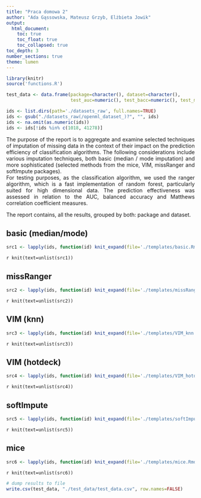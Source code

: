 ```yaml
---
title: "Praca domowa 2"
author: "Ada Gąssowska, Mateusz Grzyb, Elżbieta Jowik"
output: 
  html_document:
    toc: true
    toc_float: true
    toc_collapsed: true
toc_depth: 3
number_sections: true
theme: lumen
---
```


```r
library(knitr)
source('functions.R')

test_data <- data.frame(package=character(), dataset=character(),
                        test_auc=numeric(), test_bacc=numeric(), test_mcc=numeric(), stringsAsFactors=FALSE)

ids <- list.dirs(path='./datasets_raw', full.names=TRUE)
ids <- gsub("./datasets_raw(/openml_dataset_)?", "", ids)
ids <- na.omit(as.numeric(ids))
ids <- ids[!ids %in% c(1018, 41278)]
```

<div style="text-align: justify">
The purpose of the report is to aggregate and examine selected techniques of imputation of missing data in the context of their impact on the prediction efficiency of classification algorithms. The following considerations include various imputation techniques, both basic (median / mode imputation) and more sophisticated (selected methods from the mice, VIM, missRanger and softImpute packages).   
For testing purposes, as the classification algorithm, we used the ranger algorithm, which is a fast implementation of random forest, particularly suited for high dimensional data. The prediction effectiveness was assessed in relation to the AUC, balanced accuracy and Matthews correlation coefficient measures.

The report contains, all the results, grouped by both: package and dataset.
</div>

## basic (median/mode)

```r
src1 <- lapply(ids, function(id) knit_expand(file='./templates/basic.Rmd'))
```

`r knit(text=unlist(src1))`

## missRanger

```r
src2 <- lapply(ids, function(id) knit_expand(file='./templates/missRanger.Rmd'))
```

`r knit(text=unlist(src2))` 

## VIM (knn)

```r
src3 <- lapply(ids, function(id) knit_expand(file='./templates/VIM_knn.Rmd'))
```

`r knit(text=unlist(src3))`

## VIM (hotdeck)

```r
src4 <- lapply(ids, function(id) knit_expand(file='./templates/VIM_hotdeck.Rmd'))
```

`r knit(text=unlist(src4))` 

## softImpute

```r
src5 <- lapply(ids, function(id) knit_expand(file='./templates/softImpute.Rmd'))
```

`r knit(text=unlist(src5))` 

## mice

```r
src6 <- lapply(ids, function(id) knit_expand(file='./templates/mice.Rmd'))
```

`r knit(text=unlist(src6))` 

```r
# dump results to file
write.csv(test_data, "./test_data/test_data.csv", row.names=FALSE)
```
  